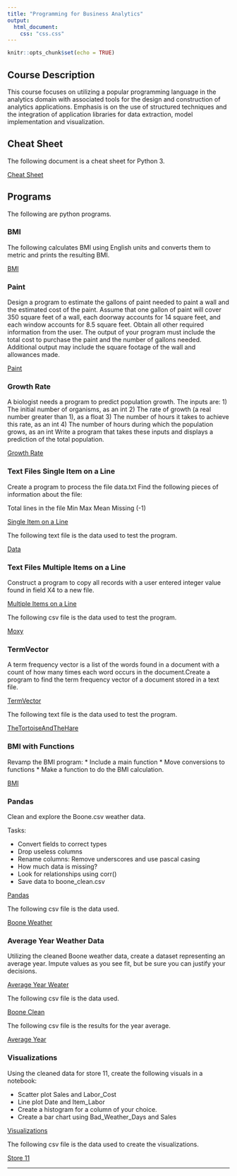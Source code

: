 ```yaml
---
title: "Programming for Business Analytics"
output:
  html_document:
    css: "css.css"
---
```


```r
knitr::opts_chunk$set(echo = TRUE)
```

## Course Description

This course focuses on utilizing a popular programming language in the analytics domain with associated tools for the design and construction of analytics applications. Emphasis is on the use of structured techniques and the integration of application libraries for data extraction, model implementation and visualization.

## Cheat Sheet

The following document is a cheat sheet for Python 3.

[Cheat Sheet](Python3-Cheatsheet.pdf)

## Programs

The following are python programs.

### BMI

The following calculates BMI using English units and converts them to metric and prints the resulting BMI.

[BMI](BMI.py)

### Paint

Design a program to estimate the gallons of paint needed to paint a wall and the estimated cost of the paint. Assume that one gallon of paint will cover 350 square feet of a wall, each doorway accounts for 14 square feet, and each window accounts for 8.5 square feet. Obtain all other required information from the user. The output of your program must include the total cost to purchase the paint and the number of gallons needed. Additional output may include the square footage of the wall and allowances made. 

[Paint](Paint.py)

### Growth Rate

A biologist needs a program to predict population growth. The inputs
are:
1) The initial number of organisms, as an int
2) The rate of growth (a real number greater than 1), as a float
3) The number of hours it takes to achieve this rate, as an int
4) The number of hours during which the population grows, as an int
Write a program that takes these inputs and displays a prediction of the
total population.

[Growth Rate](Growth Rate.py)


### Text Files Single Item on a Line

Create a program to process the file data.txt
Find the following pieces of information about the file:

Total lines in the file
Min
Max
Mean
Missing (-1)

[Single Item on a Line](PA3.py)

The following text file is the data used to test the program.

[Data](data.txt)

### Text Files Multiple Items on a Line

Construct a program to copy all records with a user entered integer value found in field X4 to a new file.


[Multiple Items on a Line](PA4.py)

The following csv file is the data used to test the program.

[Moxy](Moxy.csv)

### TermVector

A term frequency vector is a list of the words found in a document with a count of how many times each word occurs in the document.Create a program to find the term frequency vector of a document stored in a text file.

[TermVector](Term Vector.py)

The following text file is the data used to test the program.

[TheTortoiseAndTheHare](TheTortoiseAndTheHare.txt)

### BMI with Functions

Revamp the BMI program:
* Include a main function
* Move conversions to functions
* Make a function to do the BMI calculation.

[BMI](bmi_original.py)

### Pandas

Clean and explore the Boone.csv weather data.

Tasks:

* Convert fields to correct types
* Drop useless columns
* Rename columns: Remove underscores and use pascal casing
* How much data is missing?
* Look for relationships using corr()
* Save data to boone_clean.csv

[Pandas](PA7.ipynb)

The following csv file is the data used.

[Boone Weather](Boone.csv)

### Average Year Weather Data

Utilizing the cleaned Boone weather data, create a dataset representing an average year. Impute values as you see fit, but be sure you can justify your decisions.

[Average Year Weater](PA8.ipynb)

The following csv file is the data used.

[Boone Clean](boone_clean.csv)

The following csv file is the results for the year average.

[Average Year](Average_Year.csv)

### Visualizations


Using the cleaned data for store 11, create the following visuals in a notebook:

* Scatter plot Sales and Labor_Cost
* Line plot Date and Item_Labor
* Create a histogram for a column of your choice.
* Create a bar chart using Bad_Weather_Days and Sales

[Visualizations](PA9.ipynb)

The following csv file is the data used to create the visualizations.

[Store 11](Store11_clean.csv)

__________
